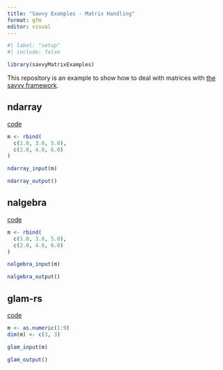 ```yaml
---
title: "Savvy Examples - Matrix Handling"
format: gfm
editor: visual
---
```


```r
#| label: "setup"
#| include: false

library(savvyMatrixExamples)
```

This repository is an example to show how to deal with matrices with [the savvy framework](https://yutannihilation.github.io/savvy/guide/).

## ndarray

[code](https://github.com/yutannihilation/savvy-matrix-examples/blob/master/src/rust/src/ndarray.rs)

```r
m <- rbind(
  c(1.0, 3.0, 5.0),
  c(2.0, 4.0, 6.0)
)

ndarray_input(m)

ndarray_output()
```

## nalgebra

[code](https://github.com/yutannihilation/savvy-matrix-examples/blob/master/src/rust/src/nalgebra.rs)

```r
m <- rbind(
  c(1.0, 3.0, 5.0),
  c(2.0, 4.0, 6.0)
)

nalgebra_input(m)

nalgebra_output()
```

## glam-rs

[code](https://github.com/yutannihilation/savvy-matrix-examples/blob/master/src/rust/src/glam.rs)

```r
m <- as.numeric(1:9)
dim(m) <- c(3, 3)

glam_input(m)

glam_output()
```
